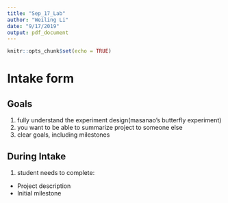 ```yaml
---
title: "Sep_17_Lab"
author: "Weiling Li"
date: "9/17/2019"
output: pdf_document
---
```


```r
knitr::opts_chunk$set(echo = TRUE)
```
# Intake form

## Goals  
1) fully understand the experiment design(masanao's butterfly experiment)  
2) you want to be able to summarize project to someone else  
3) clear goals, including milestones  

## During Intake  
1) student needs to complete:  
- Project description  
- Initial milestone  
